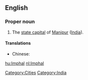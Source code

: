 ==English==
{{wikipedia}}

===Proper noun===
{{en-proper-noun}}

#The [[state capital]] of [[Manipur]] ([[India]]).

====Translations====
{{trans-top|capital of Manipur}}
* Chinese:
*: {{trreq|Mandarin}}
{{trans-mid}}
{{trans-bottom}}


[[Category:Cities]]
[[Category:India]]

[[hu:Imphal]]
[[nl:Imphal]]